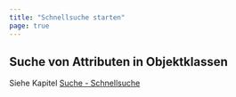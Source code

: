 ```yaml
---
title: "Schnellsuche starten"
page: true
---
```

## Suche von Attributen in Objektklassen

Siehe Kapitel [Suche - Schnellsuche](../suche/ad-hoc-suche)

